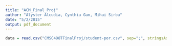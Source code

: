 ```yaml
---
title: "ACM_Final_Proj"
author: "Alyster Alcudia, Cynthia Gan, Mihai Sirbu"
date: "5/2/2015"
output: pdf_document
---
```



```r
data = read.csv("CMSC498TFinalProj/student-por.csv", sep=";", stringsAsFactors = TRUE)
```